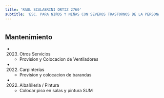 ```yaml
---
title: 'RAUL SCALABRINI ORTIZ 2760'
subtitle: 'ESC. PARA NIÑOS Y NIÑAS CON SEVEROS TRASTORNOS DE LA PERSONALIDAD N° 17 ARMINDA ABERASTURY'
---
```


#


## Mantenimiento

*  (2023) Otros Servicios 
    + Provision y Colocacion de Ventiladores

*  (2022) Carpinterías 
    + Provision y colocacion de barandas

*  (2022) Albañileria / Pintura 
    + Colocar piso en salas y pintura SUM



